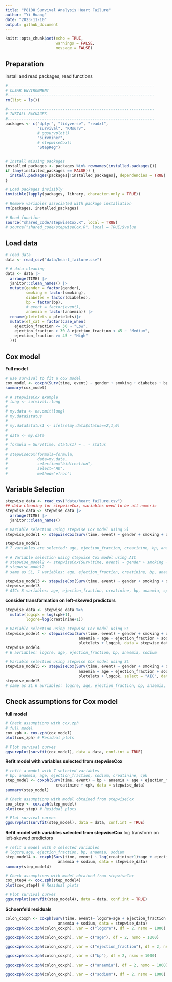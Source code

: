 ```yaml
---
title: "P8108 Survival Analysis Heart Failure"
author: "Yi Huang"
date: "2023-11-10"
output: github_document
---
```


```r
knitr::opts_chunk$set(echo = TRUE,
                      warnings = FALSE,
                      message = FALSE)
```

## Preparation
install and read packages, read functions
```r
#----------------------------------------------------------------
# CLEAR ENVIRONMENT
#----------------------------------------------------------------
rm(list = ls())

#----------------------------------------------------------------
# INSTALL PACKAGES
#----------------------------------------------------------------
packages <- c("dplyr", "tidyverse", "readxl", 
              "survival", "KMsurv", 
              # ggsurvplot()
              "survminer",
              # stepwiseCox()
              "StepReg")


# Install missing packages
installed_packages <- packages %in% rownames(installed.packages())
if (any(installed_packages == FALSE)) {
  install.packages(packages[!installed_packages], dependencies = TRUE)
}

# Load packages invisibly
invisible(lapply(packages, library, character.only = TRUE))

# Remove variables associated with package installation
rm(packages, installed_packages)

# Read function
source("shared_code/stepwiseCox.R", local = TRUE)
# source("shared_code/stepwiseCox.R", local = TRUE)$value
```


## Load data

```r
# read data
data <- read_csv("data/heart_failure.csv")

# # data cleaning
data <- data |>
  arrange(TIME) |>
  janitor::clean_names() |>
  mutate(gender = factor(gender),
         smoking = factor(smoking),
         diabetes = factor(diabetes),
         bp = factor(bp),
         # event = factor(event),
         anaemia = factor(anaemia)) |>
  rename(pletelets = pletelets)|>
  mutate(ef_cat = factor(case_when(
    ejection_fraction <= 30 ~ "Low",
    ejection_fraction > 30 & ejection_fraction < 45 ~ "Medium",
    ejection_fraction >= 45 ~ "High"
  )))
```

## Cox model

**Full model**
```r
# use survival to fit a cox model
cox_model <- coxph(Surv(time, event) ~ gender + smoking + diabetes + bp + anaemia + age + ejection_fraction + sodium + creatinine + pletelets + cpk, data = data)
summary(cox_model)
```


```r
# # stepwiseCox example
# lung <- survival::lung
# 
# my.data <- na.omit(lung)
# my.data$status
# 
# my.data$status1 <- ifelse(my.data$status==2,1,0)
# 
# data <- my.data
# 
# formula = Surv(time, status1) ~ . - status 
# 
# stepwiseCox(formula=formula,
#             data=my.data,
#             selection="bidirection",
#             select="HQ",
#             method="efron")
```

## Variable Selection

```r
stepwise_data <- read_csv("data/heart_failure.csv")
## data cleaning for stepwiseCox, variables need to be all numeric
stepwise_data <- stepwise_data |>
  arrange(TIME) |>
  janitor::clean_names()

# Variable selection using stepwise Cox model using Sl
stepwise_model1 <- stepwiseCox(Surv(time, event) ~ gender + smoking + diabetes + bp + anaemia + age + ejection_fraction + sodium + creatinine + pletelets + cpk, data = stepwise_data)

stepwise_model1
# 7 variables are selected: age, ejection_fraction, creatinine, bp, anaemia, cpk, sodium   

# # Variable selection using stepwise Cox model using AIC
# stepwise_model2 <- stepwiseCox(Surv(time, event) ~ gender + smoking + diabetes + bp + anaemia + age + ejection_fraction + sodium + creatinine + pletelets + cpk, select = "AIC", data = stepwise_data)
# stepwise_model2
# same as SL, 7 variables: age, ejection_fraction, creatinine, bp, anaemia, cpk, sodium   

stepwise_model3 <- stepwiseCox(Surv(time, event) ~ gender + smoking + diabetes + bp + anaemia + age + ejection_fraction + sodium + creatinine + pletelets + cpk, select = "AICc", data = stepwise_data)
stepwise_model3
# AICc 8 variables: age, ejection_fraction, creatinine, bp, anaemia, cpk, sodium, gender   
```



**consider transformation on left-skewed predictors**

```r
stepwise_data <- stepwise_data %>%
  mutate(logcpk = log(cpk+1),
         logcre=log(creatinine+1))

# Variable selection using stepwise Cox model using SL
stepwise_model4 <- stepwiseCox(Surv(time, event) ~ gender + smoking + diabetes + bp + 
                                anaemia + age + ejection_fraction + sodium + logcre + 
                                pletelets + logcpk, data = stepwise_data)
stepwise_model4
# 6 avriables: logcre, age, ejection_fraction, bp, anaemia, sodium  

# Variable selection using stepwise Cox model using SL
stepwise_model5 <- stepwiseCox(Surv(time, event) ~ gender + smoking + diabetes + bp + 
                                anaemia + age + ejection_fraction + sodium + logcre + 
                                pletelets + logcpk, select = "AIC", data = stepwise_data)
stepwise_model5
# same as SL 6 avriables: logcre, age, ejection_fraction, bp, anaemia, sodium  
```


## Check assumptions for Cox model

**full model**
```r
# Check assumptions with cox.zph
# full model
cox_zph <- cox.zph(cox_model)
plot(cox_zph) # Residual plots

# Plot survival curves
ggsurvplot(survfit(cox_model), data = data, conf.int = TRUE)
```

**Refit model with variables selected from stepwiseCox**
```r
# refit a model with 7 selected variables 
# bp, anaemia, age, ejection_fraction, sodium, creatinine, cpk
step_model <- coxph(Surv(time, event) ~ bp + anaemia + age + ejection_fraction + sodium + 
                      creatinine + cpk, data = stepwise_data)
summary(step_model)

# Check assumptions with model obtained from stepwiseCox
cox_step <- cox.zph(step_model)
plot(cox_step) # Residual plots

# Plot survival curves
ggsurvplot(survfit(step_model), data = data, conf.int = TRUE)
```

**Refit model with variables selected from stepwiseCox**
log transform on left-skewed predictors
```r
# refit a model with 6 selected variables 
# logcre,age, ejection_fraction, bp, anaemia, sodium
step_model4 <- coxph(Surv(time, event) ~ log(creatinine+1)+age + ejection_fraction + bp +
                       anaemia + sodium, data = stepwise_data)
summary(step_model4)

# Check assumptions with model obtained from stepwiseCox
cox_step4 <- cox.zph(step_model4)
plot(cox_step4) # Residual plots

# Plot survival curves
ggsurvplot(survfit(step_model4), data = data, conf.int = TRUE)
```

**Schoenfeld residuals**
```r
colon_coxph <- coxph(Surv(time, event)~ logcre+age + ejection_fraction + bp +
                       anaemia + sodium, data = stepwise_data)
ggcoxzph(cox.zph(colon_coxph), var = c("logcre"), df = 2, nsmo = 1000)

ggcoxzph(cox.zph(colon_coxph), var = c("age"), df = 2, nsmo = 1000)

ggcoxzph(cox.zph(colon_coxph), var = c("ejection_fraction"), df = 2, nsmo = 1000)

ggcoxzph(cox.zph(colon_coxph), var = c("bp"), df = 2, nsmo = 1000)

ggcoxzph(cox.zph(colon_coxph), var = c("anaemia"), df = 2, nsmo = 1000)

ggcoxzph(cox.zph(colon_coxph), var = c("sodium"), df = 2, nsmo = 1000)
```

